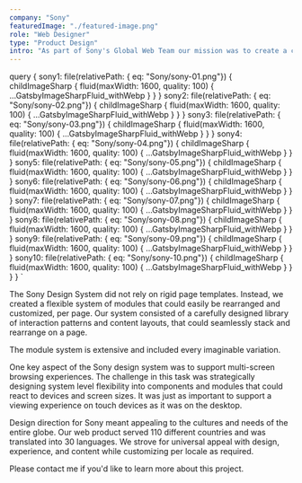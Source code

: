 ```yaml
---
company: "Sony"
featuredImage: "./featured-image.png"
role: "Web Designer"
type: "Product Design"
intro: "As part of Sony's Global Web Team our mission was to create a cohesive shopping experience for our customers by consolidating regional web properties in 110 countries and 30 languages into a single platform with a globally shared backend, CMS, and responsive design system." 
---
```


  query {
    sony1: file(relativePath: { eq: "Sony/sony-01.png"}) {
      childImageSharp {
        fluid(maxWidth: 1600, quality: 100) {
          ...GatsbyImageSharpFluid_withWebp
        }
      }
    }
    sony2: file(relativePath: { eq: "Sony/sony-02.png"}) {
      childImageSharp {
        fluid(maxWidth: 1600, quality: 100) {
          ...GatsbyImageSharpFluid_withWebp
        }
      }
    }
    sony3: file(relativePath: { eq: "Sony/sony-03.png"}) {
      childImageSharp {
        fluid(maxWidth: 1600, quality: 100) {
          ...GatsbyImageSharpFluid_withWebp
        }
      }
    }
    sony4: file(relativePath: { eq: "Sony/sony-04.png"}) {
      childImageSharp {
        fluid(maxWidth: 1600, quality: 100) {
          ...GatsbyImageSharpFluid_withWebp
        }
      }
    }
    sony5: file(relativePath: { eq: "Sony/sony-05.png"}) {
      childImageSharp {
        fluid(maxWidth: 1600, quality: 100) {
          ...GatsbyImageSharpFluid_withWebp
        }
      }
    }
    sony6: file(relativePath: { eq: "Sony/sony-06.png"}) {
      childImageSharp {
        fluid(maxWidth: 1600, quality: 100) {
          ...GatsbyImageSharpFluid_withWebp
        }
      }
    }
    sony7: file(relativePath: { eq: "Sony/sony-07.png"}) {
      childImageSharp {
        fluid(maxWidth: 1600, quality: 100) {
          ...GatsbyImageSharpFluid_withWebp
        }
      }
    }
    sony8: file(relativePath: { eq: "Sony/sony-08.png"}) {
      childImageSharp {
        fluid(maxWidth: 1600, quality: 100) {
          ...GatsbyImageSharpFluid_withWebp
        }
      }
    }
    sony9: file(relativePath: { eq: "Sony/sony-09.png"}) {
      childImageSharp {
        fluid(maxWidth: 1600, quality: 100) {
          ...GatsbyImageSharpFluid_withWebp
        }
      }
    }
    sony10: file(relativePath: { eq: "Sony/sony-10.png"}) {
      childImageSharp {
        fluid(maxWidth: 1600, quality: 100) {
          ...GatsbyImageSharpFluid_withWebp
        }
      }
    }
  }
`

<GridTwo>

<ImageContainer classes="large" fluid={props.data.sony1.childImageSharp.fluid} />

<ImageContainer classes="small right" fluid={props.data.sony2.childImageSharp.fluid} />

<p class="small right blog-text">The Sony Design System did not rely on rigid page templates. Instead, we created a flexible system of modules that could easily be rearranged and customized, per page. Our system consisted of a carefully designed library of interaction patterns and content layouts, that could seamlessly stack and rearrange on a page.</p>

<ImageContainer classes="small" fluid={props.data.sony3.childImageSharp.fluid} />

<ImageContainer classes="small" fluid={props.data.sony4.childImageSharp.fluid} />

<ImageContainer classes="small right" fluid={props.data.sony5.childImageSharp.fluid} />

<p class="small right blog-text">The module system is extensive and included every imaginable variation.</p>

<ImageContainer classes="small right" fluid={props.data.sony7.childImageSharp.fluid} />

<ImageContainer classes="large" fluid={props.data.sony6.childImageSharp.fluid} />

<p class="small right blog-text">One key aspect of the Sony design system was to support multi-screen browsing experiences. The challenge in this task was strategically designing system level flexibility into components and modules that could react to devices and screen sizes. It was just as important to support a viewing experience on touch devices as it was on the desktop.</p>

<ImageContainer classes="small" fluid={props.data.sony8.childImageSharp.fluid} />

<ImageContainer classes="small" fluid={props.data.sony9.childImageSharp.fluid} />

<p class="small right blog-text">Design direction for Sony meant appealing to the cultures and needs of the entire globe. Our web product served 110 different countries and was translated into 30 languages. We strove for universal appeal with design, experience, and content while customizing per locale as required.</p>

<ImageContainer classes="large" fluid={props.data.sony10.childImageSharp.fluid} />

<p class="small right blog-text">Please contact me if you'd like to learn more about this project.</p>

</GridTwo>